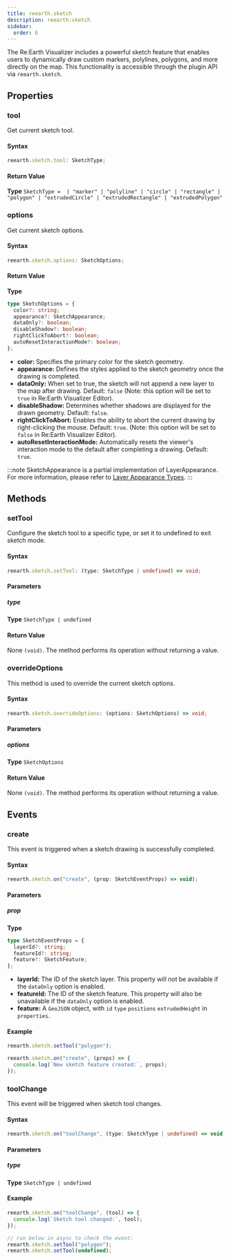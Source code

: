 ```yaml
---
title: reearth.sketch
description: reearth.sketch
sidebar:
  order: 6
---
```



The Re:Earth Visualizer includes a powerful sketch feature that enables users to dynamically draw custom markers, polylines, polygons, and more directly on the map. This functionality is accessible through the plugin API via `reearth.sketch`.

## Properties

### tool

Get current sketch tool.

#### Syntax

```ts
reearth.sketch.tool: SketchType;
```

#### Return Value

**Type** `SketchType = 
  | "marker"
  | "polyline"
  | "circle"
  | "rectangle"
  | "polygon"
  | "extrudedCircle"
  | "extrudedRectangle"
  | "extrudedPolygon"`

### options

Get current sketch options.

#### Syntax

```ts
reearth.sketch.options: SketchOptions;
```

#### Return Value

**Type**

```ts
type SketchOptions = {
  color?: string;
  appearance?: SketchAppearance;
  dataOnly?: boolean;
  disableShadow?: boolean;
  rightClickToAbort?: boolean;
  autoResetInteractionMode?: boolean;
};
```

- **color:** Specifies the primary color for the sketch geometry.
- **appearance:** Defines the styles applied to the sketch geometry once the drawing is completed.
- **dataOnly:** When set to true, the sketch will not append a new layer to the map after drawing. Default: `false` (Note: this option will be set to `true` in Re:Earth Visualizer Editor).
- **disableShadow:** Determines whether shadows are displayed for the drawn geometry. Default: `false`.
- **rightClickToAbort:** Enables the ability to abort the current drawing by right-clicking the mouse. Default: `true`. (Note: this option will be set to `false` in Re:Earth Visualizer Editor).
- **autoResetInteractionMode:** Automatically resets the viewer's interaction mode to the default after completing a drawing. Default: `true`.

:::note
SketchAppearance is a partial implementation of LayerAppearance. For more information, please refer to [Layer Appearance Types](/plugin-api/layers/#layer-appearance-types).
:::

## Methods

### setTool

Configure the sketch tool to a specific type, or set it to undefined to exit sketch mode.

#### Syntax

```ts
reearth.sketch.setTool: (type: SketchType | undefined) => void;
```

#### Parameters

##### type

**Type** `SketchType | undefined`

#### Return Value

None `(void)`. The method performs its operation without returning a value.

### overrideOptions

This method is used to override the current sketch options.

#### Syntax

```ts
reearth.sketch.overrideOptions: (options: SketchOptions) => void;
```

#### Parameters

##### options

**Type** `SketchOptions`

#### Return Value

None `(void)`. The method performs its operation without returning a value.

## Events

### create

This event is triggered when a sketch drawing is successfully completed.

#### Syntax

```ts
reearth.sketch.on("create", (prop: SketchEventProps) => void);
```

#### Parameters

##### prop

**Type**

```ts
type SketchEventProps = {
  layerId?: string;
  featureId?: string;
  feature?: SketchFeature;
};
```

- **layerId:** The ID of the sketch layer. This property will not be available if the `dataOnly` option is enabled.
- **featureId:** The ID of the sketch feature. This property will also be unavailable if the `dataOnly` option is enabled.
- **feature:** A `GeoJSON` object, with `id` `type` `positions` `extrudedHeight` in `properties`.

#### Example

```ts
reearth.sketch.setTool("polygon");

reearth.sketch.on("create", (props) => {
  console.log(`New sketch feature created:`, props);
});
```

### toolChange

This event will be triggered when sketch tool changes.

#### Syntax

```ts
reearth.sketch.on("toolChange", (type: SketchType | undefined) => void);
```

#### Parameters

##### type

**Type** `SketchType | undefined`

#### Example

```ts
reearth.sketch.on("toolChange", (tool) => {
  console.log(`Sketch tool changed:`, tool);
});

// run below in async to check the event:
reearth.sketch.setTool("polygon");
reearth.sketch.setTool(undefined);
```
